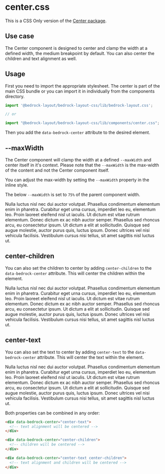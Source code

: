 
<Meta title="CSS Only/center.css" />

# center.css

This is a CSS Only version of the [Center package](/?path=/docs/components-center--api).

## Use case

The Center component is designed to center and clamp the width at a defined width, the medium breakpoint by default. You can also center the children and text alignment as well.

## Usage

First you need to import the appropriate stylesheet. The center is part of the main CSS bundle or you can import it in individually from the components directory.

```javascript
import '@bedrock-layout/bedrock-layout-css/lib/bedrock-layout.css';

// or

import "@bedrock-layout/bedrock-layout-css/lib/components/center.css";
```

Then you add the `data-bedrock-center` attribute to the desired element.

## --maxWidth

The Center component will clamp the width at a defined `--maxWidth` and center itself in it's context. Please note that the `--maxWidth` is the max-width of the content and not the Center component itself.

You can adjust the max-width by setting the `--maxWidth` property in the inline style.

The below `--maxWidth` is set to `75%` of the parent component width.

<Canvas withSource="open">
  <Story name="--maxWidth">
    <div
      data-bedrock-center
      style={{ "--maxWidth": "75%", border: "1px solid black" }}
    >
      <div>
        Nulla luctus nisl nec dui auctor volutpat. Phasellus condimentum
        elementum enim in pharetra. Curabitur eget urna cursus, imperdiet leo
        eu, elementum leo. Proin laoreet eleifend nisl ut iaculis. Ut dictum est
        vitae rutrum elementum. Donec dictum ex ac nibh auctor semper. Phasellus
        sed rhoncus arcu, eu consectetur ipsum. Ut dictum a elit at
        sollicitudin. Quisque sed augue molestie, auctor purus quis, luctus
        ipsum. Donec ultrices vel nisi vehicula facilisis. Vestibulum cursus
        nisi tellus, sit amet sagittis nisl luctus ut.
      </div>
    </div>
  </Story>
</Canvas>

## center-children

You can also set the children to center by adding `center-children` to the `data-bedrock-center` attribute. This will center the children within the element.

<Canvas withSource="open">
  <Story name="centerChildren">
    <div
      data-bedrock-center="center-children"
      style={{ border: "1px solid black" }}
    >
      <div style={{ width: "75%" }}>
        Nulla luctus nisl nec dui auctor volutpat. Phasellus condimentum
        elementum enim in pharetra. Curabitur eget urna cursus, imperdiet leo
        eu, elementum leo. Proin laoreet eleifend nisl ut iaculis. Ut dictum est
        vitae rutrum elementum. Donec dictum ex ac nibh auctor semper. Phasellus
        sed rhoncus arcu, eu consectetur ipsum. Ut dictum a elit at
        sollicitudin. Quisque sed augue molestie, auctor purus quis, luctus
        ipsum. Donec ultrices vel nisi vehicula facilisis. Vestibulum cursus
        nisi tellus, sit amet sagittis nisl luctus ut.
      </div>
    </div>
  </Story>
</Canvas>

## center-text

You can also set the text to center by adding `center-text` to the `data-bedrock-center` attribute. This will center the text within the element.

<Canvas withSource="open">
  <Story name="centerText">
    <div
      data-bedrock-center="center-text"
      style={{ "--maxWidth": "75%", border: "1px solid black" }}
    >
      <div>
        Nulla luctus nisl nec dui auctor volutpat. Phasellus condimentum
        elementum enim in pharetra. Curabitur eget urna cursus, imperdiet leo
        eu, elementum leo. Proin laoreet eleifend nisl ut iaculis. Ut dictum est
        vitae rutrum elementum. Donec dictum ex ac nibh auctor semper. Phasellus
        sed rhoncus arcu, eu consectetur ipsum. Ut dictum a elit at
        sollicitudin. Quisque sed augue molestie, auctor purus quis, luctus
        ipsum. Donec ultrices vel nisi vehicula facilisis. Vestibulum cursus
        nisi tellus, sit amet sagittis nisl luctus ut.
      </div>
    </div>
  </Story>
</Canvas>

Both properties can be combined in any order:

```html
<div data-bedrock-center="center-text">
  <!-- text alignment will be centered -->
</div>

<div data-bedrock-center="center-children">
  <!-- children will be centered -->
</div>

<div data-bedrock-center="center-text center-children">
  <!-- text alignment and children will be centered -->
</div>
```
